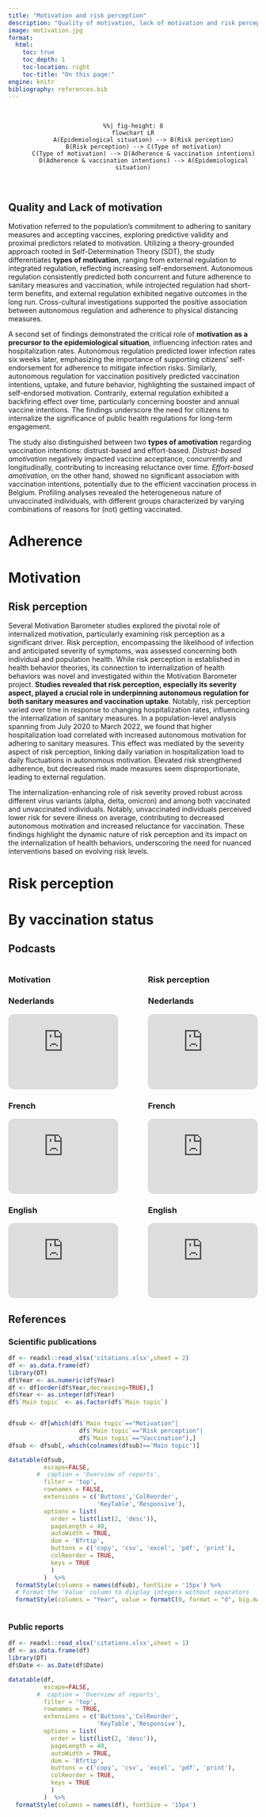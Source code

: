 ```yaml
---
title: "Motivation and risk perception"
description: "Quality of motivation, lack of motivation and risk perception"
image: motivation.jpg
format: 
  html:
    toc: true
    toc_depth: 1
    toc-location: right
    toc-title: "On this page:"
engine: knitr
bibliography: references.bib
---
```


```{=html}
<style type="text/css">
p.comment {
background-color: #DBDBDB;
padding: 10px;
border: 1px solid black;
margin-left: 25px;
border-radius: 5px;
font-style: italic;
}
div.blue { background-color:#e6f0ff; border-radius: 5px; padding: 20px;}
div.orange { background-color:#ffa366; border-radius: 5px; padding: 20px;}
div.yellow { background-color:#09bb9f; color: white; border-radius: 5px; padding: 20px;}
div.grey { background-color:#ebebeb; color: white; border-radius: 5px; padding: 20px;}

</style>
```
<br>

<center>

```mermaid
%%| fig-height: 8
flowchart LR
      A(Epidemiological situation) --> B(Risk perception)
      B(Risk perception) --> C(Type of motivation)
      C(Type of motivation) --> D(Adherence & vaccination intentions)
      D(Adherence & vaccination intentions) --> A(Epidemiological situation)
```

</center>

<br> <!-- ::: callout-note --> <!-- Note that there are five types of callouts, including: `note`, `tip`, `warning`, `caution`, and `important`. --> <!-- ::: -->

<!-- ::: column-margin -->

<!-- This content will appear in the margin! -->

<!-- ::: -->

<!-- > Blockquote -->

<!-- Here is a footnote reference,[^1] and another. -->

<!-- [^1]: Here is the footnote. -->

## Quality and Lack of motivation

Motivation referred to the population's commitment to adhering to sanitary measures and accepting vaccines, exploring predictive validity and proximal predictors related to motivation. Utilizing a theory-grounded approach rooted in Self-Determination Theory (SDT), the study differentiates **types of motivation**, ranging from external regulation to integrated regulation, reflecting increasing self-endorsement. Autonomous regulation consistently predicted both concurrent and future adherence to sanitary measures and vaccination, while introjected regulation had short-term benefits, and external regulation exhibited negative outcomes in the long run. Cross-cultural investigations supported the positive association between autonomous regulation and adherence to physical distancing measures.

A second set of findings demonstrated the critical role of **motivation as a precursor to the epidemiological situation**, influencing infection rates and hospitalization rates. Autonomous regulation predicted lower infection rates six weeks later, emphasizing the importance of supporting citizens' self-endorsement for adherence to mitigate infection risks. Similarly, autonomous regulation for vaccination positively predicted vaccination intentions, uptake, and future behavior, highlighting the sustained impact of self-endorsed motivation. Contrarily, external regulation exhibited a backfiring effect over time, particularly concerning booster and annual vaccine intentions. The findings underscore the need for citizens to internalize the significance of public health regulations for long-term engagement.

The study also distinguished between two **types of amotivation** regarding vaccination intentions: distrust-based and effort-based. *Distrust-based amotivation* negatively impacted vaccine acceptance, concurrently and longitudinally, contributing to increasing reluctance over time. *Effort-based amotivation*, on the other hand, showed no significant association with vaccination intentions, potentially due to the efficient vaccination process in Belgium. Profiling analyses revealed the heterogeneous nature of unvaccinated individuals, with different groups characterized by varying combinations of reasons for (not) getting vaccinated.

::: panel-tabset
# Adherence

::: {.flourish-embed .flourish-chart data-src="visualisation/11452086"}
```{=html}
<script src="https://public.flourish.studio/resources/embed.js"></script>
```
:::

# Motivation

::: {.flourish-embed .flourish-chart data-src="visualisation/11443548"}
```{=html}
<script src="https://public.flourish.studio/resources/embed.js"></script>
```
:::
:::

<!-- ::: column-margin -->

<!-- ::: -->

## Risk perception

Several Motivation Barometer studies explored the pivotal role of internalized motivation, particularly examining risk perception as a significant driver. Risk perception, encompassing the likelihood of infection and anticipated severity of symptoms, was assessed concerning both individual and population health. While risk perception is established in health behavior theories, its connection to internalization of health behaviors was novel and investigated within the Motivation Barometer project. **Studies revealed that risk perception, especially its severity aspect, played a crucial role in underpinning autonomous regulation for both sanitary measures and vaccination uptake**. Notably, risk perception varied over time in response to changing hospitalization rates, influencing the internalization of sanitary measures. In a population-level analysis spanning from July 2020 to March 2022, we found that higher hospitalization load correlated with increased autonomous motivation for adhering to sanitary measures. This effect was mediated by the severity aspect of risk perception, linking daily variation in hospitalization load to daily fluctuations in autonomous motivation. Elevated risk strengthened adherence, but decreased risk made measures seem disproportionate, leading to external regulation.

The internalization-enhancing role of risk severity proved robust across different virus variants (alpha, delta, omicron) and among both vaccinated and unvaccinated individuals. Notably, unvaccinated individuals perceived lower risk for severe illness on average, contributing to decreased autonomous motivation and increased reluctance for vaccination. These findings highlight the dynamic nature of risk perception and its impact on the internalization of health behaviors, underscoring the need for nuanced interventions based on evolving risk levels.

::: panel-tabset
# Risk perception

::: {.flourish-embed .flourish-chart data-src="visualisation/11452225"}
```{=html}
<script src="https://public.flourish.studio/resources/embed.js"></script>
```
:::

# By vaccination status

::: {.flourish-embed .flourish-chart data-src="visualisation/11707554"}
```{=html}
<script src="https://public.flourish.studio/resources/embed.js"></script>
```
:::
:::

## Podcasts

::: columns
::: {.column width="48%"}
### Motivation

::: panel-tabset
### Nederlands

<iframe style="border-radius:12px" src="https://open.spotify.com/embed/episode/0jZRIorli8a9xmMktri3j3?utm_source=generator&amp;t=0" width="100%" height="152" frameBorder="0" allowfullscreen allow="autoplay; clipboard-write; encrypted-media; fullscreen; picture-in-picture" loading="lazy">

</iframe>

### French

<iframe style="border-radius:12px" src="https://open.spotify.com/embed/episode/5EWFfll9DDzNoJEiWTz75p?utm_source=generator&amp;t=0" width="100%" height="152" frameBorder="0" allowfullscreen allow="autoplay; clipboard-write; encrypted-media; fullscreen; picture-in-picture" loading="lazy">

</iframe>

### English

<iframe style="border-radius:12px" src="https://open.spotify.com/embed/episode/61xDVnLR9hKM6jikmIJB1a?utm_source=generator&amp;t=0" width="100%" height="152" frameBorder="0" allowfullscreen allow="autoplay; clipboard-write; encrypted-media; fullscreen; picture-in-picture" loading="lazy">

</iframe>
:::
:::

::: {.column width="4%"}
:::

::: {.column width="48%"}
### Risk perception

::: panel-tabset
### Nederlands

<iframe style="border-radius:12px" src="https://open.spotify.com/embed/episode/2GjCmZTxjONfmgYBNhPNJu?utm_source=generator&amp;t=0" width="100%" height="152" frameBorder="0" allowfullscreen allow="autoplay; clipboard-write; encrypted-media; fullscreen; picture-in-picture" loading="lazy">

</iframe>

### French

<iframe style="border-radius:12px" src="https://open.spotify.com/embed/episode/66KRjcBMWP3neHrNuFNiai?utm_source=generator&amp;t=0" width="100%" height="152" frameBorder="0" allowfullscreen allow="autoplay; clipboard-write; encrypted-media; fullscreen; picture-in-picture" loading="lazy">

</iframe>

### English

<iframe style="border-radius:12px" src="https://open.spotify.com/embed/episode/5lheu23LADtf9QznFEV134?utm_source=generator&amp;t=0" width="100%" height="152" frameBorder="0" allowfullscreen allow="autoplay; clipboard-write; encrypted-media; fullscreen; picture-in-picture" loading="lazy">

</iframe>
:::
:::
:::

## References

::: panel-tabset
### Scientific publications

```r

df <- readxl::read_xlsx('citations.xlsx',sheet = 2)
df <- as.data.frame(df)
library(DT)
df$Year <- as.numeric(df$Year)
df <- df[order(df$Year,decreasing=TRUE),]
df$Year <- as.integer(df$Year)
df$`Main topic` <- as.factor(df$`Main topic`)


dfsub <- df[which(df$`Main topic`=="Motivation"|
                    df$`Main topic`=="Risk perception"|
                    df$`Main topic`=="Vaccination"),]
dfsub <- dfsub[,-which(colnames(dfsub)=='Main topic')]

datatable(dfsub,
          escape=FALSE,
        #  caption = 'Overview of reports',
          filter = 'top',
          rownames = FALSE,
          extensions = c('Buttons','ColReorder',
                         'KeyTable','Responsive'),
          options = list(
            order = list(list(2, 'desc')),
            pageLength = 40,
            autoWidth = TRUE,
            dom = 'Bfrtip',
            buttons = c('copy', 'csv', 'excel', 'pdf', 'print'),
            colReorder = TRUE,
            keys = TRUE
            )
          )  %>%
  formatStyle(columns = names(dfsub), fontSize = '15px') %>%
  # Format the 'Value' column to display integers without separators
  formatStyle(columns = "Year", value = formatC(0, format = "d", big.mark = "", decimal.mark = "."))



```

### Public reports

```r
df <- readxl::read_xlsx('citations.xlsx',sheet = 1)
df <- as.data.frame(df)
library(DT)
df$Date <- as.Date(df$Date)

datatable(df,
          escape=FALSE,
        #  caption = 'Overview of reports',
          filter = 'top',
          rownames = TRUE,
          extensions = c('Buttons','ColReorder',
                         'KeyTable','Responsive'),
          options = list(
            order = list(list(2, 'desc')),
            pageLength = 40,
            autoWidth = TRUE,
            dom = 'Bfrtip',
            buttons = c('copy', 'csv', 'excel', 'pdf', 'print'),
            colReorder = TRUE,
            keys = TRUE
            )
          )  %>%
  formatStyle(columns = names(df), fontSize = '15px')


```
:::
